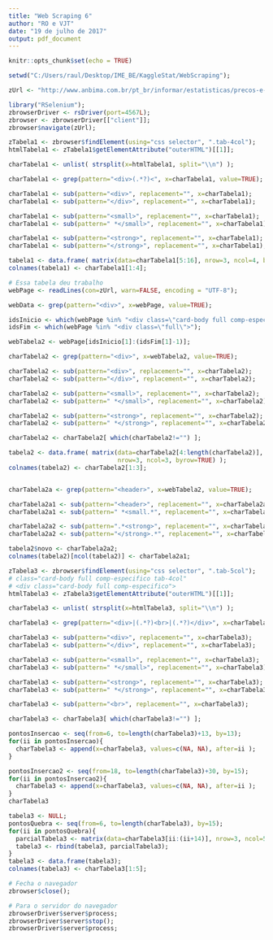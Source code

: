 ```yaml
---
title: "Web Scraping 6"
author: "RO e VJT"
date: "19 de julho de 2017"
output: pdf_document
---
```


```r
knitr::opts_chunk$set(echo = TRUE)
```

```r
setwd("C:/Users/raul/Desktop/IME_BE/KaggleStat/WebScraping");

zUrl <- "http://www.anbima.com.br/pt_br/informar/estatisticas/precos-e-indices/projecao-de-inflacao-gp-m.htm";

library("RSelenium");
zbrowserDriver <- rsDriver(port=4567L);
zbrowser <- zbrowserDriver[["client"]];
zbrowser$navigate(zUrl);
```

```r
zTabela1 <- zbrowser$findElement(using="css selector", ".tab-4col");
htmlTabela1 <- zTabela1$getElementAttribute("outerHTML")[[1]];

charTabela1 <- unlist( strsplit(x=htmlTabela1, split="\\n") );

charTabela1 <- grep(pattern="<div>(.*?)<", x=charTabela1, value=TRUE);

charTabela1 <- sub(pattern="<div>", replacement="", x=charTabela1);
charTabela1 <- sub(pattern="</div>", replacement="", x=charTabela1);

charTabela1 <- sub(pattern="<small>", replacement="", x=charTabela1);
charTabela1 <- sub(pattern=" *</small>", replacement="", x=charTabela1);

charTabela1 <- sub(pattern="<strong>", replacement="", x=charTabela1);
charTabela1 <- sub(pattern="</strong>", replacement="", x=charTabela1);

tabela1 <- data.frame( matrix(data=charTabela1[5:16], nrow=3, ncol=4, byrow=TRUE) );
colnames(tabela1) <- charTabela1[1:4];
```

```r
# Essa tabela deu trabalho
webPage <- readLines(con=zUrl, warn=FALSE, encoding = "UTF-8");

webData <- grep(pattern="<div>", x=webPage, value=TRUE);

idsInicio <- which(webPage %in% "<div class=\"card-body full comp-especifico\">");
idsFim <- which(webPage %in% "<div class=\"full\">");

webTabela2 <- webPage[idsInicio[1]:(idsFim[1]-1)];

charTabela2 <- grep(pattern="<div>", x=webTabela2, value=TRUE);

charTabela2 <- sub(pattern="<div>", replacement="", x=charTabela2);
charTabela2 <- sub(pattern="</div>", replacement="", x=charTabela2);

charTabela2 <- sub(pattern="<small>", replacement="", x=charTabela2);
charTabela2 <- sub(pattern=" *</small>", replacement="", x=charTabela2);

charTabela2 <- sub(pattern="<strong>", replacement="", x=charTabela2);
charTabela2 <- sub(pattern=" *</strong>", replacement="", x=charTabela2);

charTabela2 <- charTabela2[ which(charTabela2!="") ];

tabela2 <- data.frame( matrix(data=charTabela2[4:length(charTabela2)], 
                              nrow=3, ncol=3, byrow=TRUE) );
colnames(tabela2) <- charTabela2[1:3];


charTabela2a <- grep(pattern="<header>", x=webTabela2, value=TRUE);

charTabela2a1 <- sub(pattern="<header>", replacement="", x=charTabela2a);
charTabela2a1 <- sub(pattern=" *<small.*", replacement="", x=charTabela2a1);

charTabela2a2 <- sub(pattern=".*<strong>", replacement="", x=charTabela2a);
charTabela2a2 <- sub(pattern="</strong>.*", replacement="", x=charTabela2a2);

tabela2$novo <- charTabela2a2;
colnames(tabela2)[ncol(tabela2)] <- charTabela2a1;
```

```r
zTabela3 <- zbrowser$findElement(using="css selector", ".tab-5col");
# class="card-body full comp-especifico tab-4col"
# <div class="card-body full comp-especifico">
htmlTabela3 <- zTabela3$getElementAttribute("outerHTML")[[1]];

charTabela3 <- unlist( strsplit(x=htmlTabela3, split="\\n") );

charTabela3 <- grep(pattern="<div>|(.*?)<br>|(.*?)</div>", x=charTabela3, value=TRUE);

charTabela3 <- sub(pattern="<div>", replacement="", x=charTabela3);
charTabela3 <- sub(pattern="</div>", replacement="", x=charTabela3);

charTabela3 <- sub(pattern="<small>", replacement="", x=charTabela3);
charTabela3 <- sub(pattern=" *</small>", replacement="", x=charTabela3);

charTabela3 <- sub(pattern="<strong>", replacement="", x=charTabela3);
charTabela3 <- sub(pattern=" *</strong>", replacement="", x=charTabela3);

charTabela3 <- sub(pattern="<br>", replacement="", x=charTabela3);

charTabela3 <- charTabela3[ which(charTabela3!="") ];

pontosInsercao <- seq(from=6, to=length(charTabela3)+13, by=13);
for(ii in pontosInsercao){
  charTabela3 <- append(x=charTabela3, values=c(NA, NA), after=ii );
}

pontosInsercao2 <- seq(from=18, to=length(charTabela3)+30, by=15);
for(ii in pontosInsercao2){
  charTabela3 <- append(x=charTabela3, values=c(NA, NA), after=ii );
}
charTabela3

tabela3 <- NULL;
pontosQuebra <- seq(from=6, to=length(charTabela3), by=15);
for(ii in pontosQuebra){
  parcialTabela3 <- matrix(data=charTabela3[ii:(ii+14)], nrow=3, ncol=5, byrow=FALSE);
  tabela3 <- rbind(tabela3, parcialTabela3);
}
tabela3 <- data.frame(tabela3);
colnames(tabela3) <- charTabela3[1:5];
```


```r
# Fecha o navegador
zbrowser$close();

# Para o servidor do navegador
zbrowserDriver$server$process;
zbrowserDriver$server$stop();
zbrowserDriver$server$process;
```